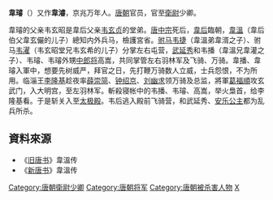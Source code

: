 {{noteTA
|1=zh-hans:韦后; zh-hant:韋后;
}}

'''韋璿'''（{{bd|7世纪||710年|7月21日|catIdx=W}}）又作'''韋濬'''，京兆万年人。[[唐朝|唐朝]]官员，官至[[衛尉|衛尉]]少卿。

韋璿的父亲韦玄昭是韋后父亲[[韦玄贞|韦玄贞]]的堂弟。[[唐中宗|唐中宗]]死后，[[韋后|韋后]]臨朝，[[韦温_(宰相)|韋溫]]（韋后伯父韋玄儼的儿子）總知内外兵马，檢護宮省。[[驸马|驸马]][[韦捷|韦捷]]（韋溫弟韋湑之子）、驸马[[韦濯|韦濯]]（韦玄昭堂兄韦玄希的儿子）分掌左右屯营，[[武延秀|武延秀]]和韦播（韋溫兄韋灌之子）、韦璿、韦璿外甥[[中郎将|中郎将]]高嵩，共同掌管左右羽林军及飞骑、万骑。韋播、韋璿入軍中，想要先树威严，拜官之日，先打鞭万骑数人立威，士兵怨恨，不为所用。临淄王[[李隆基|李隆基]]趁夜率[[薛崇简|薛崇简]]、[[钟绍京|钟绍京]]、[[刘幽求|刘幽求]]领万骑及总监，將軍[[葛福順|葛福順]]攻玄武门，入大明宫，至左羽林军。斬殺寝帐中的韦播、韦璿、高嵩，举火梟首，给李隆基看。于是斩关入至[[太极殿|太极殿]]。韦后逃入殿前飞骑营，和武延秀、[[安乐公主|安乐公主]]都为乱兵所杀。

==資料來源==
*《[[旧唐书|旧唐书]]》韋溫传
*《[[新唐书|新唐书]]》韋溫传

{{DEFAULTSORT:W}}
[[Category:唐朝衛尉少卿|Category:唐朝衛尉少卿]]
[[Category:唐朝将军|Category:唐朝将军]]
[[Category:唐朝被杀害人物|Category:唐朝被杀害人物]]
[[Category:京兆韦氏|X]]